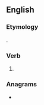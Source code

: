 ==English==

===Etymology===
{{suffix|en|depart|est}}.

===Verb===
{{head|en|verb form}}

# {{en-archaic second-person singular of|depart|lang=en}}

===Anagrams===
* {{anagrams|en|a=adeeprstt|spattered}}